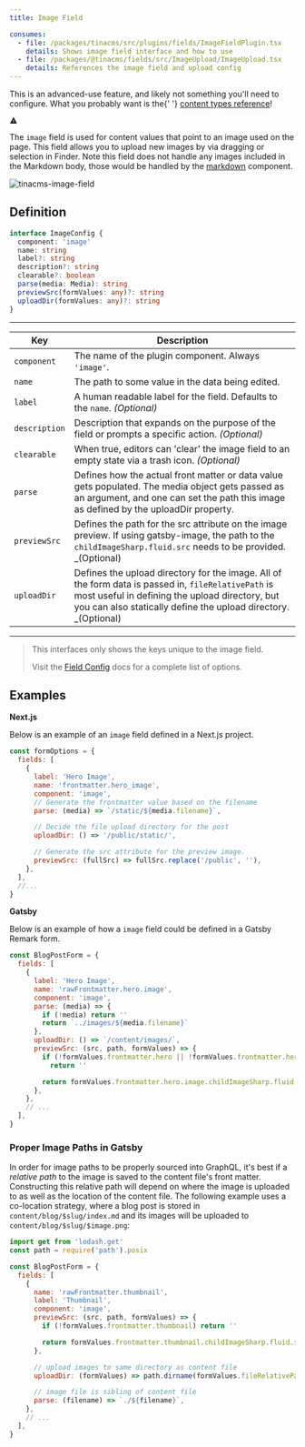 ```yaml
---
title: Image Field

consumes:
  - file: /packages/tinacms/src/plugins/fields/ImageFieldPlugin.tsx
    details: Shows image field interface and how to use
  - file: /packages/@tinacms/fields/src/ImageUpload/ImageUpload.tsx
    details: References the image field and upload config
---
```


<div class="short-code-warning">
  <div>
    <p>
      This is an advanced-use feature, and likely not something you'll need to
      configure. What you probably want is the{' '}
      <a href="/docs/reference/types/">content types reference</a>!
    </p>
  </div>
  <svg
    stroke="currentColor"
    fill="currentColor"
    stroke-width="0"
    viewBox="0 0 512 512"
    height="1em"
    width="1em"
    xmlns="http://www.w3.org/2000/svg"
  >
    <path d="M32 464h448L256 48 32 464zm248-64h-48v-48h48v48zm0-80h-48v-96h48v96z"></path>
  </svg>
</div>

The `image` field is used for content values that point to an image used on the page. This field allows you to upload new images by via dragging or selection in Finder. Note this field does not handle any images included in the Markdown body, those would be handled by the [markdown](/docs/reference/toolkit/fields/markdown) component.

![tinacms-image-field](/img/fields/image.png)

## Definition

```typescript
interface ImageConfig {
  component: 'image'
  name: string
  label?: string
  description?: string
  clearable?: boolean
  parse(media: Media): string
  previewSrc(formValues: any)?: string
  uploadDir(formValues: any)?: string
}
```

---

| Key           | Description                                                                                                                                                                                                              |
| ------------- | ------------------------------------------------------------------------------------------------------------------------------------------------------------------------------------------------------------------------ |
| `component`   | The name of the plugin component. Always `'image'`.                                                                                                                                                                      |
| `name`        | The path to some value in the data being edited.                                                                                                                                                                         |
| `label`       | A human readable label for the field. Defaults to the `name`. _(Optional)_                                                                                                                                               |
| `description` | Description that expands on the purpose of the field or prompts a specific action. _(Optional)_                                                                                                                          |
| `clearable`   | When true, editors can 'clear' the image field to an empty state via a trash icon. _(Optional)_                                                                                                                          |
| `parse`       | Defines how the actual front matter or data value gets populated. The media object gets passed as an argument, and one can set the path this image as defined by the uploadDir property.                                 |
| `previewSrc`  | Defines the path for the src attribute on the image preview. If using gatsby-image, the path to the `childImageSharp.fluid.src` needs to be provided. \_(Optional)                                                       |
| `uploadDir`   | Defines the upload directory for the image. All of the form data is passed in, `fileRelativePath` is most useful in defining the upload directory, but you can also statically define the upload directory. \_(Optional) |

---

> This interfaces only shows the keys unique to the image field.
>
> Visit the [Field Config](/docs/reference/toolkit/fields) docs for a complete list of options.

## Examples

**Next.js**

Below is an example of an `image` field defined in a Next.js project.

```jsx
const formOptions = {
  fields: [
    {
      label: 'Hero Image',
      name: 'frontmatter.hero_image',
      component: 'image',
      // Generate the frontmatter value based on the filename
      parse: (media) => `/static/${media.filename}`,

      // Decide the file upload directory for the post
      uploadDir: () => '/public/static/',

      // Generate the src attribute for the preview image.
      previewSrc: (fullSrc) => fullSrc.replace('/public', ''),
    },
  ],
  //...
}
```

**Gatsby**

Below is an example of how a `image` field could be defined in a Gatsby Remark form.

```javascript
const BlogPostForm = {
  fields: [
    {
      label: 'Hero Image',
      name: 'rawFrontmatter.hero.image',
      component: 'image',
      parse: (media) => {
        if (!media) return ''
        return `../images/${media.filename}`
      },
      uploadDir: () => `/content/images/`,
      previewSrc: (src, path, formValues) => {
        if (!formValues.frontmatter.hero || !formValues.frontmatter.hero.image)
          return ''

        return formValues.frontmatter.hero.image.childImageSharp.fluid.src
      },
    },
    // ...
  ],
}
```

### Proper Image Paths in Gatsby

In order for image paths to be properly sourced into GraphQL, it's best if a _relative path_ to the image is saved to the content file's front matter. Constructing this relative path will depend on where the image is uploaded to as well as the location of the content file. The following example uses a co-location strategy, where a blog post is stored in `content/blog/$slug/index.md` and its images will be uploaded to `content/blog/$slug/$image.png`:

```javascript
import get from 'lodash.get'
const path = require('path').posix

const BlogPostForm = {
  fields: [
    {
      name: 'rawFrontmatter.thumbnail',
      label: 'Thumbnail',
      component: 'image',
      previewSrc: (src, path, formValues) => {
        if (!formValues.frontmatter.thumbnail) return ''

        return formValues.frontmatter.thumbnail.childImageSharp.fluid.src
      },

      // upload images to same directory as content file
      uploadDir: (formValues) => path.dirname(formValues.fileRelativePath),

      // image file is sibling of content file
      parse: (filename) => `./${filename}`,
    },
    // ...
  ],
}
```
